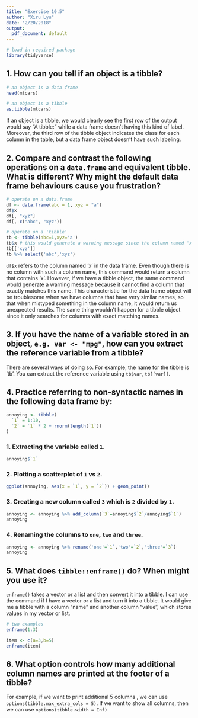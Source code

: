```yaml
---
title: "Exercise 10.5"
author: "Xiru Lyu"
date: "2/20/2018"
output:
  pdf_document: default
---
```


```r
# load in required package
library(tidyverse)
```


## 1. How can you tell if an object is a tibble?

```r
# an object is a data frame
head(mtcars)

# an object is a tibble
as.tibble(mtcars)

```

If an object is a tibble, we would clearly see the first row of the output would say "A tibble:" while a data frame doesn't having this kind of label. Moreover, the third row of the tibble object indicates the class for each column in the table, but a data frame object doesn't have such labeling.

## 2. Compare and contrast the following operations on a `data.frame` and equivalent tibble. What is different? Why might the default data frame behaviours cause you frustration?

```r
# operate on a data.frame
df <- data.frame(abc = 1, xyz = "a")
df$x
df[, "xyz"]
df[, c("abc", "xyz")]
```

```r
# operate on a 'tibble'
tb <- tibble(abc=1,xyz='a')
tb$x # this would generate a warning message since the column named 'x' doen't exist
tb[['xyz']]
tb %>% select('abc','xyz')
```

`df$x` refers to the column named 'x' in the data frame. Even though there is no column with such a column name, this command would return a column that contains 'x'. However, if we have a tibble object, the same command would generate a warning message because it cannot find a column that exactly matches this name. This characteristic for the data frame object will be troublesome when we have columns that have very similar names, so that when mistyped something in the column name, it would return us unexpected results. The same thing wouldn't happen for a tibble object since it only searches for columns with exact matching names. 

## 3. If you have the name of a variable stored in an object, `e.g. var <- "mpg"`, how can you extract the reference variable from a tibble?

There are several ways of doing so. For example, the name for the tibble is 'tb'. You can extract the reference variable using `tb$var`, `tb[[var]]`.

## 4. Practice referring to non-syntactic names in the following data frame by:

```r
annoying <- tibble(
  `1` = 1:10,
  `2` = `1` * 2 + rnorm(length(`1`))
)
```

### 1. Extracting the variable called `1`.

```r
annoying$`1`
```

### 2. Plotting a scatterplot of `1` vs `2`.
```r
ggplot(annoying, aes(x = `1`, y = `2`)) + geom_point()
```

### 3. Creating a new column called `3` which is `2` divided by `1`.

```r
annoying <- annoying %>% add_column(`3`=annoying$`2`/annoying$`1`)
annoying
```

### 4. Renaming the columns to `one`, `two` and `three`.

```r
annoying <- annoying %>% rename('one'=`1`,'two'=`2`,'three'=`3`)
annoying
```


## 5. What does `tibble::enframe()` do? When might you use it?

`enframe()` takes a vector or a list and then convert it into a tibble. I can use the command if I have a vector or a list and turn it into a tibble. It would give me a tibble with a column "name" and another column "value", which stores values in my vector or list.


```r
# two examples
enframe(1:3)

item <- c(a=3,b=5)
enframe(item)
```

## 6. What option controls how many additional column names are printed at the footer of a tibble?

For example, if we want to print additional 5 columns , we can use `options(tibble.max_extra_cols = 5)`. If we want to show all columns, then we can use `options(tibble.width = Inf)`